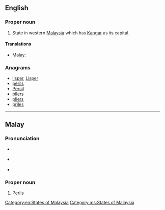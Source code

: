 ==English==

===Proper noun===
{{en-proper noun}}
# State in western [[Malaysia]] which has [[Kangar]] as its capital.

====Translations====
{{trans-top|state in Malaysia}}
* Malay: {{t|ms|Perlis}}
{{trans-mid}}
{{trans-bottom}}

===Anagrams===
* [[lisper#English|lisper]], [[Lisper#English|Lisper]]
* [[perils#English|perils]]
* [[Persil#English|Persil]]
* [[pilers#English|pilers]]
* [[pliers#English|pliers]]
* [[priles#English|priles]]

[[Category:en:States of Malaysia]]

----

==Malay==

===Pronunciation===
* {{a|Johor-Selangor}} {{IPA|/pə(r)les/|lang=ms}}
* {{a|Riau-Lingga}} {{IPA|/pə(r)lɪs/|lang=ms}}
* {{rhymes|ə(r)les|les|es|lang=ms}}

===Proper noun===
{{head|ms|proper noun}}

# [[Perlis]] {{qualifier|state in Malaysia}}

[[Category:ms:States of Malaysia]]